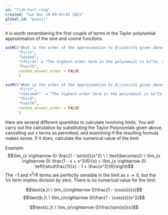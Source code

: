 ```yaml
---
id: "fish-hurt-ring"
created: "Sun Dec 19 09:43:01 2021"
global_id: "pseisj"
---
```


It is worth remembering the first couple of terms in the Taylor polynomial approximation of the sine and cosine functions.

\begin{eqnarray}
\sin(x) &\approx & x - \frac{1}{2\cdot 3} x^3\\
 
\cos(x) &\approx & 1 - \frac{1}{2} x^2$$
\end{eqnarray}

```r
askMC("What is the order of the approximation to $\\sin(x)$ given above?",
      "First",
      "Second",
      "+Third+" = "The highest-order term in the polynomial is $x^3$. So, third-order.",
      "Fourth",
      random_answer_order = FALSE
      )
```

```r
askMC("What is the order of the approximation to $\\cos(x)$ given above?",
      "First",
      "+Second+"  = "The highest-order term in the polynomial is $x^2$. So, second-order.",
      "Third",
      "Fourth",
      random_answer_order = FALSE
      )
```

Here are several different quantities to calculate involving limits. You will carry out the calculation by substituting the Taylor Polynomials given above, cancelling out $x$ terms as permitted, and examining if the resulting formula makes sense. If it does, calculate the numerical value of the limit.

Example: 
$$\lim_{x \rightarrow 0} \frac{1 - \sin(x)}{x^2} \ \ \text{becomes}\ \ \lim_{x \rightarrow 0} \frac{1 - x + x^3/6}{x} = \lim_{x \rightarrow 0} \left(\strut\frac{1}{x} - 1 + \frac{x^2}{6}\right)$$
The $-1$ and $x^2/6$ terms are perfectly sensible in the limit as $x \rightarrow 0$, but the $1/x$ term implies division by zero. There is no numerical value for the limit. 


$$\text{a.}\ \ \lim_{x\rightarrow 0}\frac{1 - \cos(x)}{x}$$
$$\text{b.}\ \ \lim_{x\rightarrow 0}\frac{1 - \cos(x)}{x^2}$$

$$\text{c.}\ \ \lim_{x\rightarrow 0}\frac{\sin(x)}{x}$$

